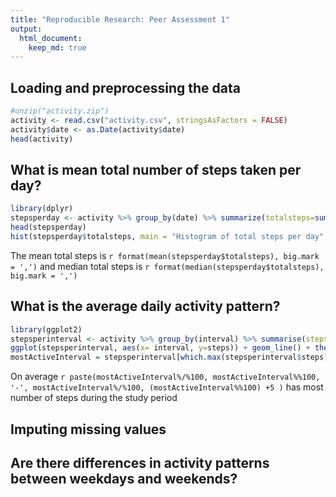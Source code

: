 ```yaml
---
title: "Reproducible Research: Peer Assessment 1"
output: 
  html_document:
    keep_md: true
---
```



## Loading and preprocessing the data
```r
#unzip("activity.zip")
activity <- read.csv("activity.csv", stringsAsFactors = FALSE)
activity$date <- as.Date(activity$date)
head(activity)
```

## What is mean total number of steps taken per day?
```r
library(dplyr)
stepsperday <- activity %>% group_by(date) %>% summarize(totalsteps=sum(steps,na.rm = TRUE))
head(stepsperday)
hist(stepsperday$totalsteps, main = "Histogram of total steps per day", xlab = 'Steps/day')
```

The mean total steps is `r format(mean(stepsperday$totalsteps), big.mark = ',')` and median total steps is `r format(median(stepsperday$totalsteps), big.mark = ',')`



## What is the average daily activity pattern?
```r
library(ggplot2)
stepsperinterval <- activity %>% group_by(interval) %>% summarise(steps = mean(steps, na.rm = TRUE))
ggplot(stepsperinterval, aes(x= interval, y=steps)) + geom_line() + theme_classic()
mostActiveInterval = stepsperinterval[which.max(stepsperinterval$steps), ]$interval
```

On average `r paste(mostActiveInterval%/%100, mostActiveInterval%%100, '-', mostActiveInterval%/%100, (mostActiveInterval%%100) +5 )`  has most number of steps during the study period

## Imputing missing values



## Are there differences in activity patterns between weekdays and weekends?
